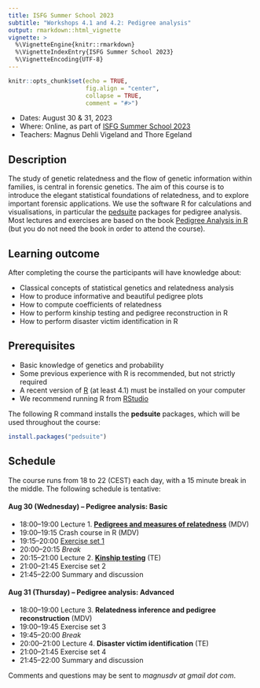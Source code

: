 ```yaml
---
title: ISFG Summer School 2023
subtitle: "Workshops 4.1 and 4.2: Pedigree analysis"
output: rmarkdown::html_vignette
vignette: >
  %\VignetteEngine{knitr::rmarkdown}
  %\VignetteIndexEntry{ISFG Summer School 2023}
  %\VignetteEncoding{UTF-8}
---
```


```r
knitr::opts_chunk$set(echo = TRUE, 
                      fig.align = "center",
                      collapse = TRUE,
                      comment = "#>")
```

* Dates: August 30 & 31, 2023
* Where: Online, as part of [ISFG Summer School 2023](https://isfgsummerschool.idloom.events/isfg-summer-school-virtual-edition-2023)
* Teachers: Magnus Dehli Vigeland and Thore Egeland

## Description
The study of genetic relatedness and the flow of genetic information within families, is central in forensic genetics. The aim of this course is to introduce the elegant statistical foundations of relatedness, and to explore important forensic applications. We use the software R for calculations and visualisations, in particular the [pedsuite](https://magnusdv.github.io/pedsuite/) packages for pedigree analysis. Most lectures and exercises are based on the book [Pedigree Analysis in R](https://www.elsevier.com/books/pedigree-analysis-in-r/vigeland/978-0-12-824430-2) (but you do not need the book in order to attend the course).

## Learning outcome
After completing the course the participants will have knowledge about:

* Classical concepts of statistical genetics and relatedness analysis
* How to produce informative and beautiful pedigree plots
* How to compute coefficients of relatedness
* How to perform kinship testing and pedigree reconstruction in R
* How to perform disaster victim identification in R

## Prerequisites
* Basic knowledge of genetics and probability
* Some previous experience with R is recommended, but not strictly required
* A recent version of [R](https://www.r-project.org) (at least 4.1) must be installed on your computer
* We recommend running R from [RStudio](https://www.rstudio.com/products/rstudio/download/)

The following R command installs the **pedsuite** packages, which will be used throughout the course:

```r
install.packages("pedsuite")
```

## Schedule
The course runs from 18 to 22 (CEST) each day, with a 15 minute break in the middle. The following schedule is tentative:

#### Aug 30 (Wednesday) -- Pedigree analysis: Basic
* 18:00--19:00 Lecture 1. [**Pedigrees and measures of relatedness**](https://github.com/magnusdv/pedsuite/blob/master/vignettes/web_only/courses/isfg2023/Lecture1_pedigrees.pdf) (MDV)
* 19:00--19:15 Crash course in R (MDV)
* 19:15--20:00 [Exercise set 1](https://github.com/magnusdv/pedsuite/blob/master/vignettes/web_only/courses/isfg2023/exercises1.pdf)
* 20:00--20:15 _Break_
* 20:15--21:00 Lecture 2. [**Kinship testing**](https://github.com/magnusdv/pedsuite/blob/master/vignettes/web_only/courses/isfg2023/Lecture2_kinship.pdf) (TE)
* 21:00--21:45 Exercise set 2
* 21:45--22:00 Summary and discussion

#### Aug 31 (Thursday) -- Pedigree analysis: Advanced
* 18:00--19:00 Lecture 3. **Relatedness inference and pedigree reconstruction** (MDV)
* 19:00--19:45 Exercise set 3
* 19:45--20:00 _Break_
* 20:00--21:00 Lecture 4. **Disaster victim identification** (TE)
* 21:00--21:45 Exercise set 4
* 21:45--22:00 Summary and discussion



Comments and questions may be sent to *magnusdv at gmail dot com*.
